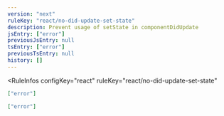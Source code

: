 ```yaml
---
version: "next"
ruleKey: "react/no-did-update-set-state"
description: Prevent usage of setState in componentDidUpdate
jsEntry: ["error"]
previousJsEntry: null
tsEntry: ["error"]
previousTsEntry: null
history: []
---
```


<RuleInfos 
  configKey="react" 
  ruleKey="react/no-did-update-set-state" 
>

```json
["error"]
```

```json
["error"]
```

</RuleInfos>
